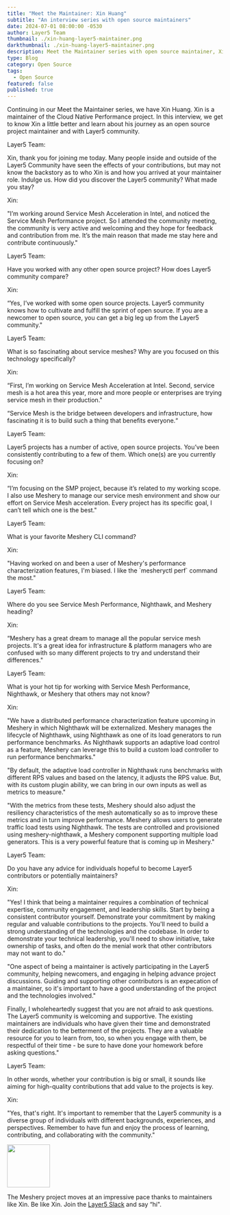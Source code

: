 ```yaml
---
title: "Meet the Maintainer: Xin Huang"
subtitle: "An interview series with open source maintainers"
date: 2024-07-01 08:00:00 -0530
author: Layer5 Team
thumbnail: ./xin-huang-layer5-maintainer.png
darkthumbnail: ./xin-huang-layer5-maintainer.png
description: Meet the Maintainer series with open source maintainer, Xin Huang
type: Blog
category: Open Source
tags:
  - Open Source
featured: false
published: true
---
```



<BlogWrapper>
<MeetTheMaintainer>

<div className="intro">
<p>Continuing in our Meet the Maintainer series, we have <Link to="/community/members/xin-huang">Xin Huang</Link>. Xin is a maintainer of the <Link to="/projects/service-mesh-performance">Cloud Native Performance</Link> project. In this interview, we get to know Xin a little better and learn about his journey as an open source project maintainer and with Layer5 community.</p>
</div>

<div className="interviewer">
<span>Layer5 Team:</span>
  <p>
    Xin, thank you for joining me today. Many people inside and outside of the Layer5 Community have seen the effects of your contributions, but may not know the backstory as to who Xin  is and how you arrived at your maintainer role. Indulge us. How did you discover the Layer5 community? What made you stay?
  </p>
</div>

<div className="interviewee">
<span>Xin:</span>
  <p>
    "I’m working around Service Mesh Acceleration in Intel, and noticed the Service Mesh Performance project. So I attended the community meeting, the community is very active and welcoming and they hope for feedback and contribution from me. It’s the main reason that made me stay here and contribute continuously."
  </p>
</div>

<div className="interviewer">
<span>Layer5 Team:</span>
  <p>
     Have you worked with any other open source project? How does <Link to="/community">Layer5 community</Link> compare?
  </p>
</div>

<div className="interviewee">
<span>Xin:</span>
  <p>“Yes, I’ve worked with some open source projects. Layer5 community knows how to cultivate and  fulfill the sprint of open source. If you are a newcomer to open source, you can get a big leg up from the Layer5 community."</p>
</div>

<div className="interviewer">
<span>Layer5 Team:</span>
  <p>
    What is so fascinating about service meshes? Why are you focused on this technology specifically?
  </p>
</div>

<div className="interviewee">
<span>Xin:</span>
  <p> 
    “First, I’m working on Service Mesh Acceleration at Intel. Second, service mesh is a hot area this year, more and more people or enterprises are trying service mesh in their production."
  </p>
  <p>“Service Mesh is the bridge between developers and infrastructure, how fascinating it is to build such a thing that benefits everyone.“</p>
</div>

<div className="interviewer">
<span>Layer5 Team:</span>
  <p>
  <Link to="/projects">Layer5 projects</Link> has a number of active, open source projects. You’ve been consistently contributing to a few of them. Which one(s) are you currently focusing on?
  </p>
</div>

<div className="interviewee">
<span>Xin:</span>
  <p>
    “I’m focusing on the SMP project, because it’s related to my working scope. I also use Meshery to manage our service mesh environment and show our effort on Service Mesh acceleration. Every project has its specific goal, I can’t tell which one is the best."
  </p>
</div>

<div className="interviewer">
<span>Layer5 Team:</span>
  <p>
    What is your favorite Meshery CLI command?
  </p>
</div>

<div className="interviewee">
<span>Xin:</span>
  <p>
    "Having worked on and been a user of Meshery's performance characterization features, I'm biased. I like the `mesheryctl perf` command the most."
  </p>
</div>

<div className="interviewer">
<span>Layer5 Team:</span>
  <p>
    Where do you see Service Mesh Performance, Nighthawk, and Meshery heading?
  </p>
</div>

<div className="interviewee">
<span>Xin:</span>
  <p>
    “Meshery has a great dream to manage all the popular service mesh projects. It's a great idea for infrastructure & platform managers who are confused with so many different projects to try and understand their differences."
  </p>
</div>

<div className="interviewer">
<span>Layer5 Team:</span>
  <p>
    What is your hot tip for working with Service Mesh Performance, Nighthawk, or Meshery that others may not know?
  </p>
</div>

<div className="interviewee">
<span>Xin:</span>
  <p>
    "We have a distributed performance characterization feature upcoming in Meshery in which <Link to="/project/nighthawk">Nighthawk</Link> will be externalized. Meshery manages the lifecycle of Nighthawk, using Nighthawk as one of its load generators to run performance benchmarks. As Nighthawk supports an adaptive load control as a feature, Meshery can leverage this to build a custom load controller to run performance benchmarks."
  </p>

<p>"By default, the adaptive load controller in Nighthawk runs benchmarks with different RPS values and based on the latency, it adjusts the RPS value. But, with its custom plugin ability, we can bring in our own inputs as well as metrics to measure."</p>

<p>
  "With the metrics from these tests, Meshery should also adjust the resiliency characteristics of the mesh automatically so as to improve these metrics and in turn improve performance. Meshery allows users to generate traffic load tests using Nighthawk. The tests are controlled and provisioned using meshery-nighthawk, a Meshery component supporting multiple load generators. This is a very powerful feature that is coming up in Meshery."
</p>
</div>

<div className="interviewer">
<span>Layer5 Team:</span><p> Do you have any advice for individuals hopeful to become Layer5 contributors or potentially maintainers?</p>
</div>

<div className="interviewee">
<span>Xin:</span>
  <p>"Yes! I think that being a maintainer requires a combination of technical expertise, community engagement, and leadership skills. Start by being a consistent contributor yourself. Demonstrate your commitment by making regular and valuable contributions to the projects. You'll need to build a strong understanding of the technologies and the codebase. In order to demonstrate your technical leadership, you'll need to show initiative, take ownership of tasks, and often do the menial work that other contributors may not want to do."</p>

  <p>"One aspect of being a maintainer is actively participating in the Layer5 community, helping newcomers, and engaging in helping advance project discussions. Guiding and supporting other contributors is an expecation of a maintainer, so it's important to have a good understanding of the project and the technologies involved."</p>

  <p>Finally, I wholeheartedly suggest that you are not afraid to ask questions. The Layer5 community is welcoming and supportive. The existing maintainers are individuals who have given their time and demonstrated their dedication to the betterment of the projects. They are a valuable resource for you to learn from, too, so when you engage with them, be respectful of their time - be sure to have done your homework before asking questions."</p>
</div>

<div className="interviewer">
<span>Layer5 Team:</span><p>In other words, whether your contribution is big or small, it sounds like aiming for high-quality contributions that add value to the projects is key.</p>
</div>

<div className="interviewee">
<span>Xin:</span>
<p>"Yes, that's right. It's important to remember that the Layer5 community is a diverse group of individuals with different backgrounds, experiences, and perspectives. Remember to have fun and enjoy the process of learning, contributing, and collaborating with the community."</p>
</div>

<div className="note"><img src={ForkLift} height="100px" /><p>The Meshery project moves at an impressive pace thanks to maintainers like Xin. Be like Xin. Join the <a href="https://slack.layer5.io">Layer5 Slack</a> and say “hi".</p></div>

</MeetTheMaintainer>
</BlogWrapper>